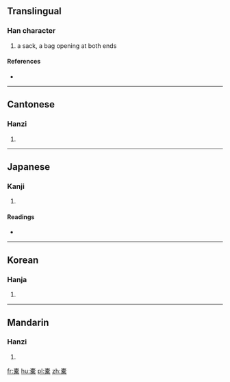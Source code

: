 ==Translingual==

===Han character===
{{Han char|rn=75|rad=木|as=12|sn=16|four=4090<sub>4</sub>|canj=十月一口木 (JBMRD)}}

# a sack, a bag opening at both ends

====References====
* {{Han ref|kx=0553.080|dkj=15533|dj=0941.210|hdz=21289.050|uh=6A50|ud=27216|bh=E9D1|bd=59857}}

----

==Cantonese==

===Hanzi===
{{yue-hanzi|jyut=|y=tok3}}

# {{defn|Cantonese|sort=木12}}

----

==Japanese==

===Kanji===
{{ja-kanji|grade=|rs=木12}}

# {{defn|Japanese|sort=木12}}

====Readings====
* {{ja-readings|on=[[たく]] (taku), [[しゃ]] (sha)|kun=[[ふくろ]] (fukuro), [[ふいご]] (fuigo)}}

----

==Korean==

===Hanja===
{{ko-hanja|hangeul=탁|eumhun=|rv=tak|mr=t'ak|y=thak}}

# {{defn|Korean|sort=木12}}

----

==Mandarin==

===Hanzi===
{{cmn-hanzi|pin=[[dù]] ([[du4]]), [[luò]] ([[luo4]]), [[tuó]] ([[tuo2]]), [[tuò]] ([[tuo4]])|wg=tu<sup>4</sup>, lo<sup>4</sup>, t'o<sup>2</sup>, t'o<sup>4</sup>}}

# {{defn|Mandarin|sort=木12}}

[[fr:橐]]
[[hu:橐]]
[[pl:橐]]
[[zh:橐]]